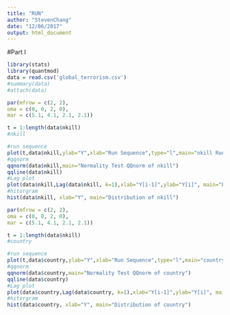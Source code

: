 ```yaml
---
title: "RUN"
author: "StevenChang"
date: "12/06/2017"
output: html_document
---
```

#Part I
```r
library(stats)
library(quantmod)
data = read.csv('global_terrorism.csv')
#summary(data)
#attach(data)
```

```r
par(mfrow = c(2, 2),
oma = c(0, 0, 2, 0),
mar = c(5.1, 4.1, 2.1, 2.1))

t = 1:length(data$nkill)
#nkill

#run sequence
plot(t,data$nkill,ylab="Y",xlab="Run Sequence",type="l",main="nkill Run Sequence")
#qqnorm
qqnorm(data$nkill,main="Normality Test QQnorm of nkill")
qqline(data$nkill)
#Lag plot
plot(data$nkill,Lag(data$nkill, k=1),xlab="Y[i-1]",ylab="Y[i]", main="Lag Plot of nkill k=1")
#hitorgram
hist(data$nkill, xlab="Y", main="Distribution of nkill")
```
```r
par(mfrow = c(2, 2),
oma = c(0, 0, 2, 0),
mar = c(5.1, 4.1, 2.1, 2.1))

t = 1:length(data$nkill)
#country

#run sequence
plot(t,data$country,ylab="Y",xlab="Run Sequence",type="l",main="country Run Sequence")
#qqnorm
qqnorm(data$country,main="Normality Test QQnorm of country")
qqline(data$country)
#Lag plot
plot(data$country,Lag(data$country, k=1),xlab="Y[i-1]",ylab="Y[i]", main="Lag Plot of country k=1")
#hitorgram
hist(data$country, xlab="Y", main="Distribution of country")
```



